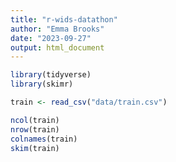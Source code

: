 ```yaml
---
title: "r-wids-datathon"
author: "Emma Brooks"
date: "2023-09-27"
output: html_document
---
```


```r
library(tidyverse)
library(skimr)
```


```r
train <- read_csv("data/train.csv")
```
```r
ncol(train)
nrow(train)
colnames(train)
skim(train)
```

```r

```

